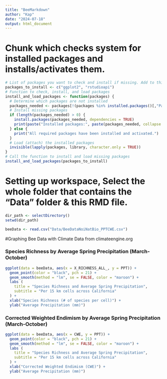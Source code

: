 ```yaml
---
title: "BeeMarkdown"
author: "Kap"
date: "2024-07-18"
output: html_document
---
```


# Chunk which checks system for installed packages and installs/activates them.
```r
# List of packages you want to check and install if missing. Add to this string if you'd like to install additional packages following the previous package with ", " and in double quotations. !Names here much match the case and spelling of the packages you want!
packages_to_install <- c("ggplot2", "rstudioapi")
# Function to check, install, and load packages
install_and_load_packages <- function(packages) {
  # Determine which packages are not installed
  packages_needed <- packages[!(packages %in% installed.packages()[,"Package"])]
  # Install missing packages
  if (length(packages_needed) > 0) {
    install.packages(packages_needed, dependencies = TRUE)
    print(paste("Installed packages:", paste(packages_needed, collapse = ", ")))
  } else {
    print("All required packages have been installed and activated.")
  }
  # Load (attach) the installed packages
  invisible(lapply(packages, library, character.only = TRUE))
}
# Call the function to install and load missing packages
install_and_load_packages(packages_to_install)

```


# Setting up workspace, Select the whole folder that contains the "Data" folder & this RMD file.
```r
dir_path <- selectDirectory()
setwd(dir_path)

```

```r
beeData <- read.csv("Data/BeeDataNoiNatBio_PPTCWE.csv")

```



#Graphing Bee Data with Climate Data from climateengine.org

### Species Richness by Average Spring Precipitation (March-October)
```r
ggplot(data = beeData, aes(x = X_RICHNESS_ALL_, y = PPT)) + 
  geom_point(color = "black", pch = 21) + 
  geom_smooth(method = "lm", se = FALSE, color = "maroon") + 
  labs (
    title = "Species Richness and Average Spring Precipitation", 
    subtitle = "Per 15 km cells across California" 
  ) + 
  xlab("Species Richness (# of species per cell)") + 
  ylab("Average Precipitation (mm)")
```



### Corrected Weighted Endimism by Average Spring Precipitation (March-October)
```r
ggplot(data = beeData, aes(x = CWE, y = PPT)) + 
  geom_point(color = "black", pch = 21) + 
  geom_smooth(method = "lm", se = FALSE, color = "maroon") + 
  labs (
    title = "Species Richness and Average Spring Precipitation", 
    subtitle = "Per 15 km cells across California" 
  ) + 
  xlab("Corrected Weighted Endimism (CWE)") + 
  ylab("Average Precipitation (mm)")
```

